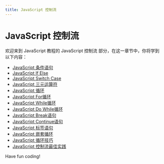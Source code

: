 ```yaml
---
title: JavaScript 控制流
---
```


# JavaScript 控制流

欢迎来到 JavaScript 教程的 JavaScript 控制流 部分，在这一章节中，你将学到以下内容：

- [JavaScript 条件语句](./0-javascript-conditional-statement.mdx)
- [JavaScript If Else](./1-javascript-if-else.mdx)
- [JavaScript Switch Case](./2-javascript-switch-case.mdx)
- [JavaScript 三元运算符](./3-javascript-ternary-operator.mdx)
- [JavaScript 循环](./4-javascript-loop.mdx)
- [JavaScript For循环](./5-javascript-for-loop.mdx)
- [JavaScript While循环](./6-javascript-while-loop.mdx)
- [JavaScript Do While循环](./7-javascript-do-while-loop.mdx)
- [JavaScript Break语句](./8-javascript-break-statement.mdx)
- [JavaScript Continue语句](./9-javascript-continue-statement.mdx)
- [JavaScript 标签语句](./10-javascript-tag-statement.mdx)
- [JavaScript 嵌套循环](./11-javascript-nested-loops.mdx)
- [JavaScript 循环技巧](./12-javascript-looping-tips.mdx)
- [JavaScript 控制流最佳实践](./13-javascript-control-flow-best-practices.mdx)

Have fun coding!
